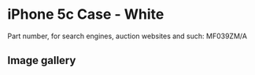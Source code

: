 
# iPhone 5c Case - White

Part number, for search engines, auction websites and such: MF039ZM/A

## Image gallery

<div style={{ width: '100%', maxWidth: '768px' }}>
<GalleryComponent
    images={[
      {
        original: "/everysource/MF039.webp",
        thumbnail: "/everypreview/MF039.webp",
      },
      {
        original: "/everysource/MF039_AV1_WHITE.webp",
        thumbnail: "/everypreview/MF039_AV1_WHITE.webp",
      },
      {
        original: "/everysource/MF039_AV2.webp",
        thumbnail: "/everypreview/MF039_AV2.webp",
      }
    ]}
  />
</div>